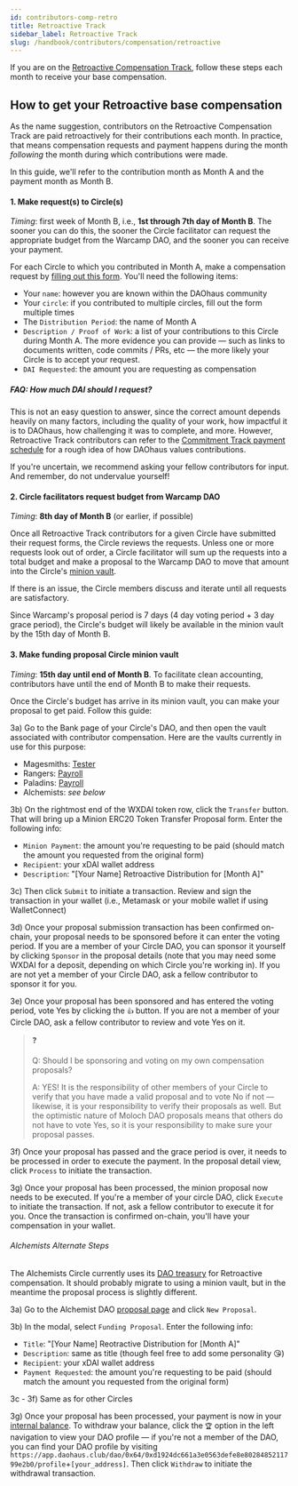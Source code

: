 ```yaml
---
id: contributors-comp-retro
title: Retroactive Track
sidebar_label: Retroactive Track
slug: /handbook/contributors/compensation/retroactive
---
```


If you are on the [Retroactive Compensation Track](overview#retroactive-track), follow these steps each month to receive your base compensation.

## How to get your Retroactive base compensation

As the name suggestion, contributors on the Retroactive Compensation Track are paid retroactively for their contributions each month. In practice, that means compensation requests and payment happens during the month *following* the month during which contributions were made.

In this guide, we'll refer to the contribution month as Month A and the payment month as Month B.

#### 1. Make request(s) to Circle(s)
_Timing_: first week of Month B, i.e., **1st through 7th day of Month B**. The sooner you can do this, the sooner the Circle facilitator can request the appropriate budget from the Warcamp DAO, and the sooner you can receive your payment.

For each Circle to which you contributed in Month A, make a compensation request by [filling out this form](https://forms.clickup.com/f/83fyz-1190/INJ726Y5345KRRZ0S8). You'll need the following items:
- Your `name`: however you are known within the DAOhaus community
- Your `circle`: if you contributed to multiple circles, fill out the form multiple times
- The `Distribution Period`: the name of Month A
- `Description / Proof of Work`: a list of your contributions to this Circle during Month A. The more evidence you can provide &mdash; such as links to documents written, code commits / PRs, etc &mdash; the more likely your Circle is to accept your request.
- `DAI Requested`: the amount you are requesting as compensation

##### FAQ: How much DAI should I request?
This is not an easy question to answer, since the correct amount depends heavily on many factors, including the quality of your work, how impactful it is to DAOhaus, how challenging it was to complete, and more. However, Retroactive Track contributors can refer to the [Commitment Track payment schedule](commitment) for a rough idea of how DAOhaus values contributions.

If you're uncertain, we recommend asking your fellow contributors for input. And remember, do not undervalue yourself!

#### 2. Circle facilitators request budget from Warcamp DAO
_Timing_: **8th day of Month B** (or earlier, if possible)

Once all Retroactive Track contributors for a given Circle have submitted their request forms, the Circle reviews the requests. Unless one or more requests look out of order, a Circle facilitator will sum up the requests into a total budget and make a proposal to the Warcamp DAO to move that amount into the Circle's [minion vault](/docs/users/bank#minion-vaults).

If there is an issue, the Circle members discuss and iterate until all requests are satisfactory.

Since Warcamp's proposal period is 7 days (4 day voting period + 3 day grace period), the Circle's budget will likely be available in the minion vault by the 15th day of Month B.

#### 3. Make funding proposal Circle minion vault
_Timing_: **15th day until end of Month B**. To facilitate clean accounting, contributors have until the end of Month B to make their requests.

Once the Circle's budget has arrive in its minion vault, you can make your proposal to get paid. Follow this guide:

3a) Go to the Bank page of your Circle's DAO, and then open the vault associated with contributor compensation. Here are the vaults currently in use for this purpose:
- Magesmiths: [Tester](https://app.daohaus.club/dao/0x64/0xc8e0d7fd13eb3cbc19eb293d0e00b8386cc1b6f2/vaults/minion/0xfb3d6b83e51a08ca89dcfe853e7ccbf5ee6ffbf4)
- Rangers: [Payroll](https://app.daohaus.club/dao/0x64/0x55eafe832507e652c48b25a957bd3a15420aa805/vaults/minion/0xf884a060fa160055c54794375f7d2f1b86054541)
- Paladins: [Payroll](https://app.daohaus.club/dao/0x64/0x8d2ec7025957d09cfb0a8197f9aacd0dcc08b21a/vaults/minion/0x7713e37076ae80cdace585c2c2aa218c85c41122)
- Alchemists: _see below_

3b) On the rightmost end of the WXDAI token row, click the `Transfer` button. That will bring up a Minion ERC20 Token Transfer Proposal form. Enter the following info:
- `Minion Payment`: the amount you're requesting to be paid (should match the amount you requested from the original form)
- `Recipient`: your xDAI wallet address
- `Description`: "[Your Name] Retroactive Distribution for [Month A]"

3c) Then click `Submit` to initiate a transaction. Review and sign the transaction in your wallet (i.e., Metamask or your mobile wallet if using WalletConnect)

3d) Once your proposal submission transaction has been confirmed on-chain, your proposal needs to be sponsored before it can enter the voting period. If you are a member of your Circle DAO, you can sponsor it yourself by clicking `Sponsor` in the proposal details (note that you may need some WXDAI for a deposit, depending on which Circle you're working in). If you are not yet a member of your Circle DAO, ask a fellow contributor to sponsor it for you.

3e) Once your proposal has been sponsored and has entered the voting period, vote Yes by clicking the `👍` button. If you are not a member of your Circle DAO, ask a fellow contributor to review and vote Yes on it.

> ❓ 
> 
> Q: Should I be sponsoring and voting on my own compensation proposals? 
> 
> A: YES! It is the responsibility of other members of your Circle to verify that you have made a valid proposal and to vote No if not &mdash; likewise, it is your responsibility to verify their proposals as well. But the optimistic nature of Moloch DAO proposals means that others do not have to vote Yes, so it is your responsibility to make sure your proposal passes.

3f) Once your proposal has passed and the grace period is over, it needs to be processed in order to execute the payment. In the proposal detail view, click `Process` to initiate the transaction.

3g) Once your proposal has been processed, the minion proposal now needs to be executed. If you're a member of your circle DAO, click `Execute` to initiate the transaction. If not, ask a fellow contributor to execute it for you. Once the transaction is confirmed on-chain, you'll have your compensation in your wallet.

###### Alchemists Alternate Steps
The Alchemists Circle currently uses its [DAO treasury](https://app.daohaus.club/dao/0x64/0xd1924dc661a3e0563defe8e8028485211799e2b0/vaults/treasury) for Retroactive compensation. It should probably migrate to using a minion vault, but in the meantime the proposal process is slightly different.

3a) Go to the Alchemist DAO [proposal page](https://app.daohaus.club/dao/0x64/0xd1924dc661a3e0563defe8e8028485211799e2b0/proposals) and click `New Proposal`. 

3b) In the modal, select `Funding Proposal`. Enter the following info:
- `Title`: "[Your Name] Reotractive Distribution for [Month A]"
- `Description`: same as title (though feel free to add some personality 😘)
- `Recipient`: your xDAI wallet address
- `Payment Requested`: the amount you're requesting to be paid (should match the amount you requested from the original form)

3c - 3f) Same as for other Circles

3g) Once your proposal has been processed, your payment is now in your [internal balance](/docs/users/glossary). To withdraw your balance, click the `🏆` option in the left navigation to view your DAO profile &mdash; if you're not a member of the DAO, you can find your DAO profile by visiting `https://app.daohaus.club/dao/0x64/0xd1924dc661a3e0563defe8e8028485211799e2b0/profile`+`[your_address]`. Then click `Withdraw` to initiate the withdrawal transaction.

